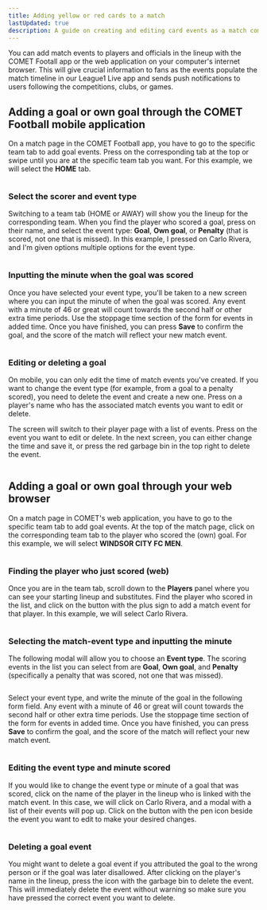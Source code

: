 ```yaml
---
title: Adding yellow or red cards to a match
lastUpdated: true
description: A guide on creating and editing card events as a match commissioner, club referent, or club lineup manager
---
```



You can add match events to players and officials in the lineup with the COMET Footall app or the web application on your computer's internet browser. This will give crucial information to fans as the events populate the match timeline in our League1 Live app and sends push notifications to users following the competitions, clubs, or games.

## Adding a goal or own goal through the COMET Football mobile application

On a match page in the COMET Football app, you have to go to the specific team tab to add goal events. Press on the corresponding tab at the top or swipe until you are at the specific team tab you want. For this example, we will select the **HOME** tab.


<Image src={mobileMatchPage} alt='' />

### Select the scorer and event type

Switching to a team tab (HOME or AWAY) will show you the lineup for the corresponding team. When you find the player who scored a goal, press on their name, and select the event type: **Goal**, **Own goal**, or **Penalty** (that is scored, not one that is missed). In this example, I pressed on Carlo Rivera, and I'm given options multiple options for the event type.


<Image src={mobileEventType} alt='' />

### Inputting the minute when the goal was scored

Once you have selected your event type, you'll be taken to a new screen where you can input the minute of when the goal was scored. Any event with a minute of 46 or great will count towards the second half or other extra time periods. Use the stoppage time section of the form for events in added time. Once you have finished, you can press **Save** to confirm the goal, and the score of the match will reflect your new match event.


<Image src={mobileEventMinute} alt='' />

### Editing or deleting a goal

On mobile, you can only edit the time of match events you've created. If you want to change the event type (for example, from a goal to a penalty scored), you need to delete the event and create a new one. Press on a player's name who has the associated match events you want to edit or delete.

The screen will switch to their player page with a list of events. Press on the event you want to edit or delete. In the next screen, you can either change the time and save it, or press the red garbage bin in the top right to delete the event.


<Image src={mobileEditDeleteEvent} alt='' />

## Adding a goal or own goal through your web browser

On a match page in COMET's web application, you have to go to the specific team tab to add goal events. At the top of the match page, click on the corresponding team tab to the player who scored the (own) goal. For this example, we will select **WINDSOR CITY FC MEN**.


<Image src={matchSelectTeamTab} alt='' />

### Finding the player who just scored (web)

Once you are in the team tab, scroll down to the **Players** panel where you can see your starting lineup and substitutes. Find the player who scored in the list, and click on the button with the plus sign to add a match event for that player. In this example, we will select Carlo Rivera.


<Image src={playerListMatchEvent} alt='' />

### Selecting the match-event type and inputting the minute

The following modal will allow you to choose an **Event type**. The scoring events in the list you can select from are **Goal**, **Own goal**, and **Penalty** (specifically a penalty that was scored, not one that was missed).


<Image src={webMatchEventType} alt='' />

Select your event type, and write the minute of the goal in the following form field. Any event with a minute of 46 or great will count towards the second half or other extra time periods. Use the stoppage time section of the form for events in added time. Once you have finished, you can press **Save** to confirm the goal, and the score of the match will reflect your new match event.


<Image src={webGoalMinuteEvent} alt='' />

### Editing the event type and minute scored

If you would like to change the event type or minute of a goal that was scored, click on the name of the player in the lineup who is linked with the match event. In this case, we will click on Carlo Rivera, and a modal with a list of their events will pop up. Click on the button with the pen icon beside the event you want to edit to make your desired changes.


<Image src={webEditGoal} alt='' />

### Deleting a goal event

You might want to delete a goal event if you attributed the goal to the wrong person or if the goal was later disallowed. After clicking on the player's name in the lineup, press the icon with the garbage bin to delete the event. This will immediately delete the event without warning so make sure you have pressed the correct event you want to delete.


<Image src={webDeleteGoal} alt='' />
